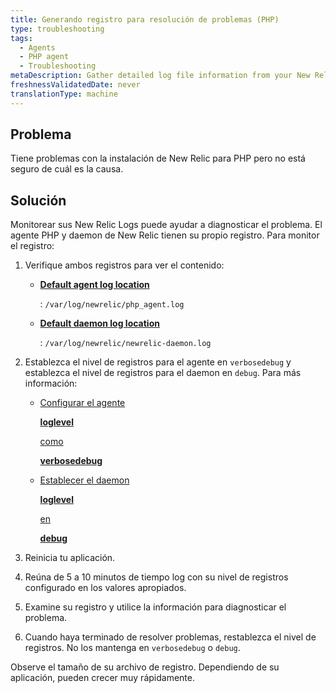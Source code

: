 ```yaml
---
title: Generando registro para resolución de problemas (PHP)
type: troubleshooting
tags:
  - Agents
  - PHP agent
  - Troubleshooting
metaDescription: Gather detailed log file information from your New Relic for PHP installation to diagnose issues.
freshnessValidatedDate: never
translationType: machine
---
```


## Problema

Tiene problemas con la instalación de New Relic para PHP pero no está seguro de cuál es la causa.

## Solución

Monitorear sus New Relic Logs puede ayudar a diagnosticar el problema. El agente PHP y daemon de New Relic tienen su propio registro. Para monitor el registro:

1. Verifique ambos registros para ver el contenido:

   * <DoNotTranslate>**[Default agent log location](/docs/apm/agents/php-agent/configuration/php-agent-configuration/#inivar-logfile)**</DoNotTranslate>

     : `/var/log/newrelic/php_agent.log`

   * <DoNotTranslate>**[Default daemon log location](/docs/apm/agents/php-agent/configuration/php-agent-configuration/#inivar-daemon-logfile)**</DoNotTranslate>

     : `/var/log/newrelic/newrelic-daemon.log`

2. Establezca el nivel de registros para el agente en `verbosedebug` y establezca el nivel de registros para el daemon en `debug`. Para más información:

   * [Configurar el agente ](/docs/apm/agents/php-agent/configuration/php-agent-configuration/#inivar-loglevel)

     <DoNotTranslate>[**loglevel**](/docs/apm/agents/php-agent/configuration/php-agent-configuration/#inivar-loglevel)</DoNotTranslate>

     [ como ](/docs/apm/agents/php-agent/configuration/php-agent-configuration/#inivar-loglevel)

     <DoNotTranslate>[**verbosedebug**](/docs/apm/agents/php-agent/configuration/php-agent-configuration/#inivar-loglevel)</DoNotTranslate>

   * [Establecer el daemon ](/docs/apm/agents/php-agent/configuration/php-agent-configuration/#inivar-daemon-loglevel)

     <DoNotTranslate>[**loglevel**](/docs/apm/agents/php-agent/configuration/php-agent-configuration/#inivar-daemon-loglevel)</DoNotTranslate>

     [ en ](/docs/apm/agents/php-agent/configuration/php-agent-configuration/#inivar-daemon-loglevel)

     <DoNotTranslate>[**debug**](/docs/apm/agents/php-agent/configuration/php-agent-configuration/#inivar-daemon-loglevel)</DoNotTranslate>

3. Reinicia tu aplicación.

4. Reúna de 5 a 10 minutos de tiempo log con su nivel de registros configurado en los valores apropiados.

5. Examine su registro y utilice la información para diagnosticar el problema.

6. Cuando haya terminado de resolver problemas, restablezca el nivel de registros. No los mantenga en `verbosedebug` o `debug`.

<Callout variant="caution">
  Observe el tamaño de su archivo de registro. Dependiendo de su aplicación, pueden crecer muy rápidamente.
</Callout>